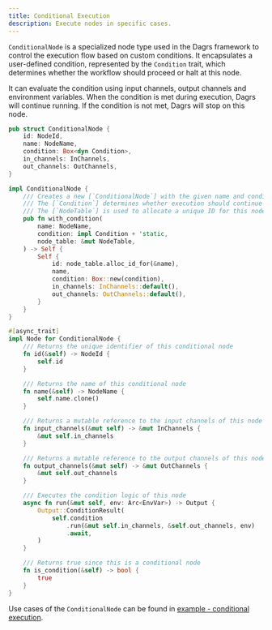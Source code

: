 ```yaml
---
title: Conditional Execution
description: Execute nodes in specific cases.
---
```


`ConditionalNode` is a specialized node type used in the Dagrs framework to control the execution flow based on custom conditions.
It encapsulates a user-defined condition, represented by the `Condition` trait, which determines whether the workflow should proceed 
or halt at this node.

It can evaluate the condition using input channels, output channels and environment variables.
When the condition is met during execution, Dagrs will continue running. If the condition is not met, Dagrs will stop on this node.

```rust showLineNumbers {}
pub struct ConditionalNode {
    id: NodeId,
    name: NodeName,
    condition: Box<dyn Condition>,
    in_channels: InChannels,
    out_channels: OutChannels,
}

impl ConditionalNode {
    /// Creates a new [`ConditionalNode`] with the given name and condition.
    /// The [`Condition`] determines whether execution should continue or stop at this node.
    /// The [`NodeTable`] is used to allocate a unique ID for this node.
    pub fn with_condition(
        name: NodeName,
        condition: impl Condition + 'static,
        node_table: &mut NodeTable,
    ) -> Self {
        Self {
            id: node_table.alloc_id_for(&name),
            name,
            condition: Box::new(condition),
            in_channels: InChannels::default(),
            out_channels: OutChannels::default(),
        }
    }
}

#[async_trait]
impl Node for ConditionalNode {
    /// Returns the unique identifier of this conditional node
    fn id(&self) -> NodeId {
        self.id
    }

    /// Returns the name of this conditional node
    fn name(&self) -> NodeName {
        self.name.clone()
    }

    /// Returns a mutable reference to the input channels of this node
    fn input_channels(&mut self) -> &mut InChannels {
        &mut self.in_channels
    }

    /// Returns a mutable reference to the output channels of this node
    fn output_channels(&mut self) -> &mut OutChannels {
        &mut self.out_channels
    }

    /// Executes the condition logic of this node
    async fn run(&mut self, env: Arc<EnvVar>) -> Output {
        Output::ConditionResult(
            self.condition
                .run(&mut self.in_channels, &self.out_channels, env)
                .await,
        )
    }

    /// Returns true since this is a conditional node
    fn is_condition(&self) -> bool {
        true
    }
}
```

Use cases of the `ConditionalNode` can be found in [example - conditional execution](../../../../examples/conditional-execution).